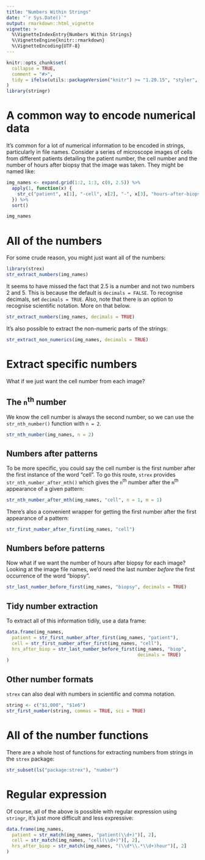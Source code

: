 ```yaml
---
title: "Numbers Within Strings"
date: "`r Sys.Date()`"
output: rmarkdown::html_vignette
vignette: >
  %\VignetteIndexEntry{Numbers Within Strings}
  %\VignetteEngine{knitr::rmarkdown}
  %\VignetteEncoding{UTF-8}
---
```


```r
knitr::opts_chunk$set(
  collapse = TRUE,
  comment = "#>",
  tidy = ifelse(utils::packageVersion("knitr") >= "1.20.15", "styler", TRUE)
)
library(stringr)
```


# A common way to encode numerical data

It's common for a lot of numerical information to be encoded in strings, particularly in file names. Consider a series of microscope images of cells from different patients detailing the patient number, the cell number and the number of hours after biopsy that the image was taken. They might be named like:

```r
img_names <- expand.grid(1:2, 1:3, c(0, 2.5)) %>%
  apply(1, function(x) {
    str_c("patient", x[1], "-cell", x[2], "-", x[3], "hours-after-biopsy.tif")
  }) %>%
  sort()
```
```r
img_names
```


# All of the numbers

For some crude reason, you might just want all of the numbers:

```r
library(strex)
str_extract_numbers(img_names)
```

It seems to have missed the fact that 2.5 is a number and not two numbers 2 and 5. This is because the default is `decimals = FALSE`. To recognise decimals, set `decimals = TRUE`. Also, note that there is an option to recognise scientific notation. More on that below.

```r
str_extract_numbers(img_names, decimals = TRUE)
```

It's also possible to extract the non-numeric parts of the strings:

```r
str_extract_non_numerics(img_names, decimals = TRUE)
```


# Extract specific numbers

What if we just want the cell number from each image?

## The `n`^th^ number

We know the cell number is always the second number, so we can use the `str_nth_number()` function with `n = 2`.

```r
str_nth_number(img_names, n = 2)
```


## Numbers after patterns

To be more specific, you could say the cell number is the first number after the first instance of the word "cell". To go this route, `strex` provides `str_nth_number_after_mth()` which gives the `n`^th^ number after the `m`^th^ appearance of a given pattern:

```r
str_nth_number_after_mth(img_names, "cell", n = 1, m = 1)
```

There's also a convenient wrapper for getting the first number after the first appearance of a pattern:

```r
str_first_number_after_first(img_names, "cell")
```


## Numbers before patterns

Now what if we want the number of hours after biopsy for each image? Looking at the image file names, we'd need the last number _before_ the first occurrence of the word "biopsy".

```r
str_last_number_before_first(img_names, "biopsy", decimals = TRUE)
```


## Tidy number extraction

To extract all of this information tidily, use a data frame:

```r
data.frame(img_names,
  patient = str_first_number_after_first(img_names, "patient"),
  cell = str_first_number_after_first(img_names, "cell"),
  hrs_after_biop = str_last_number_before_first(img_names, "biop", 
                                                decimals = TRUE)
)
```


## Other number formats

`strex` can also deal with numbers in scientific and comma notation.

```r
string <- c("$1,000", "$1e6")
str_first_number(string, commas = TRUE, sci = TRUE)
```

# All of the number functions

There are a whole host of functions for extracting numbers from strings in the `strex` package:

```r
str_subset(ls("package:strex"), "number")
```


# Regular expression

Of course, all of the above is possible with regular expression using `stringr`, it's just more difficult and less expressive:

```r
data.frame(img_names,
  patient = str_match(img_names, "patient(\\d+)")[, 2],
  cell = str_match(img_names, "cell(\\d+)")[, 2],
  hrs_after_biop = str_match(img_names, "(\\d*\\.*\\d+)hour")[, 2]
)
```
